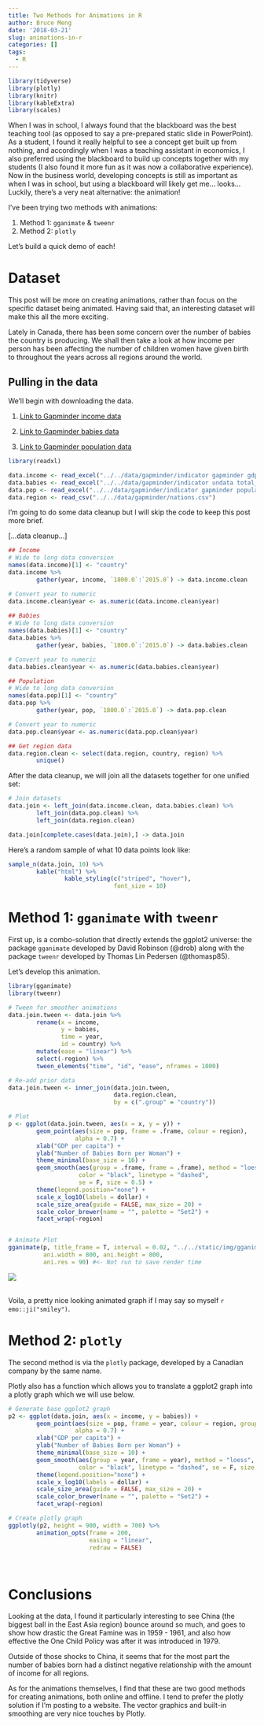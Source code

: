 ```yaml
---
title: Two Methods for Animations in R
author: Bruce Meng
date: '2018-03-21'
slug: animations-in-r
categories: []
tags:
  - R
---
```


```r
library(tidyverse)
library(plotly)
library(knitr)
library(kableExtra)
library(scales)
```

When I was in school, I always found that the blackboard was the best teaching tool (as opposed to say a pre-prepared static slide in PowerPoint). As a student, I found it really helpful to see a concept get built up from nothing, and accordingly when I was a teaching assistant in economics, I also preferred using the blackboard to build up concepts together with my students (I also found it more fun as it was now a collaborative experience). Now in the business world, developing concepts is still as important as when I was in school, but using a blackboard will likely get me... looks... Luckily, there's a very neat alternative: the animation!

I've been trying two methods with animations:

1. Method 1: `gganimate` & `tweenr`
2. Method 2: `plotly`

Let's build a quick demo of each!

# Dataset

This post will be more on creating animations, rather than focus on the specific dataset being animated. Having said that, an interesting dataset will make this all the more exciting. 

Lately in Canada, there has been some concern over the number of babies the country is producing. We shall then take a look at how income per person has been affecting the number of children women have given birth to throughout the years across all regions around the world.

## Pulling in the data

We'll begin with downloading the data. 

1. [Link to Gapminder income data](https://docs.google.com/spreadsheet/pub?key=phAwcNAVuyj1jiMAkmq1iMg&output=xlsx)

2. [Link to Gapminder babies data](https://docs.google.com/spreadsheet/pub?key=phAwcNAVuyj0TAlJeCEzcGQ&output=xlsx)

3. [Link to Gapminder population data](https://docs.google.com/spreadsheet/pub?key=phAwcNAVuyj0XOoBL_n5tAQ&output=xlsx)

```r
library(readxl)

data.income <- read_excel("../../data/gapminder/indicator gapminder gdp_per_capita_ppp.xlsx")
data.babies <- read_excel("../../data/gapminder/indicator undata total_fertility.xlsx")
data.pop <- read_excel("../../data/gapminder/indicator gapminder population.xlsx")
data.region <- read_csv("../../data/gapminder/nations.csv")
```

I'm going to do some data cleanup but I will skip the code to keep this post more brief.

[...data cleanup...]

```r
## Income
# Wide to long data conversion
names(data.income)[1] <- "country"
data.income %>%
        gather(year, income, `1800.0`:`2015.0`) -> data.income.clean

# Convert year to numeric
data.income.clean$year <- as.numeric(data.income.clean$year)
        
## Babies
# Wide to long data conversion
names(data.babies)[1] <- "country"
data.babies %>%
        gather(year, babies, `1800.0`:`2015.0`) -> data.babies.clean

# Convert year to numeric
data.babies.clean$year <- as.numeric(data.babies.clean$year)

## Population
# Wide to long data conversion
names(data.pop)[1] <- "country"
data.pop %>%
        gather(year, pop, `1800.0`:`2015.0`) -> data.pop.clean

# Convert year to numeric
data.pop.clean$year <- as.numeric(data.pop.clean$year)

## Get region data
data.region.clean <- select(data.region, country, region) %>%
        unique()
```

After the data cleanup, we will join all the datasets together for one unified set:

```r
# Join datasets
data.join <- left_join(data.income.clean, data.babies.clean) %>%
        left_join(data.pop.clean) %>%
        left_join(data.region.clean)

data.join[complete.cases(data.join),] -> data.join

```


Here's a random sample of what 10 data points look like:

```r
sample_n(data.join, 10) %>%
        kable("html") %>%
                kable_styling(c("striped", "hover"),
                              font_size = 10)

```

# Method 1: `gganimate` with `tweenr`

First up, is a combo-solution that directly extends the ggplot2 universe: the package `gganimate` developed by David Robinson (@drob) along with the package `tweenr` developed by Thomas Lin Pedersen (@thomasp85).


Let's develop this animation.

```r
library(gganimate)
library(tweenr)

# Tween for smoother animations
data.join.tween <- data.join %>%
        rename(x = income,
               y = babies,
               time = year,
               id = country) %>%
        mutate(ease = "linear") %>%
        select(-region) %>%
        tween_elements("time", "id", "ease", nframes = 1000)

# Re-add prior data
data.join.tween <- inner_join(data.join.tween, 
                              data.region.clean, 
                              by = c(".group" = "country")) 

# Plot
p <- ggplot(data.join.tween, aes(x = x, y = y)) +
        geom_point(aes(size = pop, frame = .frame, colour = region), 
                   alpha = 0.7) +  
        xlab("GDP per capita") +
        ylab("Number of Babies Born per Woman") +
        theme_minimal(base_size = 16) +
        geom_smooth(aes(group = .frame, frame = .frame), method = "loess", 
                    color = "black", linetype = "dashed", 
                    se = F, size = 0.5) +
        theme(legend.position="none") +
        scale_x_log10(labels = dollar) + 
        scale_size_area(guide = FALSE, max_size = 20) +
        scale_color_brewer(name = "", palette = "Set2") +
        facet_wrap(~region)


# Animate Plot
gganimate(p, title_frame = T, interval = 0.02, "../../static/img/gganimate.gif",
          ani.width = 800, ani.height = 800,
          ani.res = 90) #<- Not run to save render time

```
![](/img/gganimate.gif)


<br>
Voila, a pretty nice looking animated graph if I may say so myself `r emo::ji("smiley")`.

# Method 2: `plotly`

The second method is via the `plotly` package, developed by a Canadian company by the same name.

Plotly also has a function which allows you to translate a ggplot2 graph into a plotly graph which we will use below.


```r
# Generate base ggplot2 graph
p2 <- ggplot(data.join, aes(x = income, y = babies)) +
        geom_point(aes(size = pop, frame = year, colour = region, group = country), 
                   alpha = 0.7) +  
        xlab("GDP per capita") +
        ylab("Number of Babies Born per Woman") +
        theme_minimal(base_size = 10) +
        geom_smooth(aes(group = year, frame = year), method = "loess", 
                    color = "black", linetype = "dashed", se = F, size = 0.5) +
        theme(legend.position="none") +
        scale_x_log10(labels = dollar) + 
        scale_size_area(guide = FALSE, max_size = 20) +
        scale_color_brewer(name = "", palette = "Set2") +
        facet_wrap(~region)

# Create plotly graph
ggplotly(p2, height = 900, width = 700) %>%
        animation_opts(frame = 200,
                       easing = "linear",
                       redraw = FALSE)

```

<br>

# Conclusions

Looking at the data, I found it particularly interesting to see China (the biggest ball in the East Asia region) bounce around so much, and goes to show how drastic the Great Famine was in 1959 - 1961, and also how effective the One Child Policy was after it was introduced in 1979.

Outside of those shocks to China, it seems that for the most part the number of babies born had a distinct negative relationship with the amount of income for all regions.

As for the animations themselves, I find that these are two good methods for creating animations, both online and offline. I tend to prefer the plotly solution if I'm posting to a website. The vector graphics and built-in smoothing are very nice touches by Plotly.